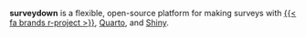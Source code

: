 **surveydown** is a flexible, open-source platform for making surveys with [{{< fa brands r-project >}}]({{< var url_rproject >}}){target="_blank"}, [Quarto]({{< var url_quarto >}}){target="_blank"}, and [Shiny](https://shiny.posit.co/){target="_blank"}.
